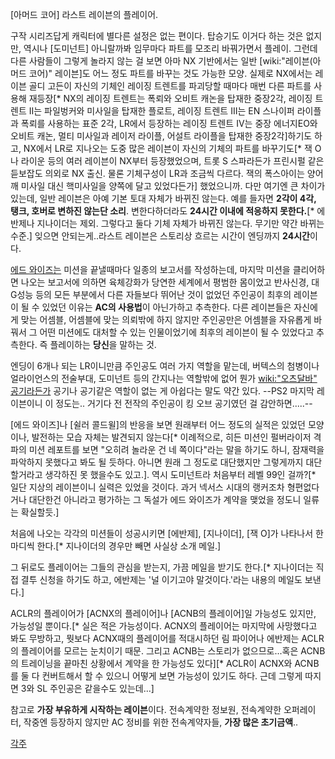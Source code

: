 [아머드 코어] 라스트 레이븐의 플레이어.

구작 시리즈답게 캐릭터에 별다른 설정은 없는 편이다. 탑승기도 이거다 하는 것은 없지만, 역시나 [도미넌트] 아니랄까봐 임무마다 파트를 모조리 바꿔가면서 플레이. 그런데 다른 사람들이 그렇게 놀라지 않는 걸 보면 아마 NX 기반에서는 일반 [wiki:"레이븐(아머드 코어)" 레이븐]도 어느 정도 파트를 바꾸는 것도 가능한 모양. 실제로 NX에서는 레이븐 골디 고든이 자신의 기체인 레이징 트렌트를 파괴당할 때마다 매번 다른 파트를 사용해 재등장[* NX의 레이징 트렌트는 폭뢰와 오비트 캐논을 탑재한 중장2각, 레이징 트렌트 II는 파일벙커와 미사일을 탑재한 플로트, 레이징 트렌트 III는 EN 스나이퍼 라이플과 폭뢰를 사용하는 표준 2각, LR에서 등장하는 레이징 트렌트 IV는 중장 에너지EO와 오비트 캐논, 멀티 미사일과 레이저 라이플, 어설트 라이플을 탑재한 중장2각]하기도 하고, NX에서 LR로 지나오는 도중 많은 레이븐이 자신의 기체의 파트를 바꾸기도[* 잭 O나 라이운 등의 여러 레이븐이 NX부터 등장했었으며, 트롯 S 스파라든가 프린시펄 같은 듣보잡도 의외로 NX 출신. 물론 기체구성이 LR과 조금씩 다르다. 잭의 폭스아이는 양어깨 미사일 대신 핵미사일을 양쪽에 달고 있었다든가] 했었으니까. 다만 여기엔 큰 차이가 있는데, 일반 레이븐은 아예 기본 토대 자체가 바뀌진 않는다. 예를 들자면 '''2각이 4각, 탱크, 호버로 변하진 않는단 소리'''. 변한다하더라도 '''24시간 이내에 적응하지 못한다.'''[* 에반제나 지나이더는 제외. 그렇다고 둘다 기체 자체가 바뀌진 않는다. 무기만 약간 바뀌는 수준.] 잊으면 안되는게..라스트 레이븐은 스토리상 흐르는 시간이 엔딩까지 '''24시간'''이다.

[[에드 와이즈]]는 미션을 끝낼때마다 일종의 보고서를 작성하는데, 마지막 미션을 클리어하면 나오는 보고서에 의하면 육체강화가 당연한 세계에서 평범한 몸이었고 반사신경, 대G성능 등의 모든 부분에서 다른 자들보다 뛰어난 것이 없었던 주인공이 최후의 레이븐이 될 수 있었던 이유는 '''AC의 사용법'''이 아닌가하고 추측한다. 다른 레이븐들은 자신에게 맞는 어셈블, 어셈블에 맞는 의뢰밖에 하지 않지만 주인공만은 어셈블을 자유롭게 바꿔서 그 어떤 미션에도 대처할 수 있는 인물이었기에 최후의 레이븐이 될 수 있었다고 추측한다. 즉 플레이하는 '''당신'''을 말하는 것.

엔딩이 6개나 되는 LR이니만큼 주인공도 여러 가지 역할을 맡는데, 버텍스의 첨병이나 얼라이언스의 전술부대, 도미넌트 등의 간지나는 역할밖에 없어 뭔가 [[wiki:"오츠달바" 공기]]라든가 공기나 공기같은 역할이 없는 게 아쉽다는 말도 약간 있다. --PS2 마지막 레이븐이니 이 정도는.. 거기다 전 전작의 주인공이 킹 오브 공기였던 걸 감안하면.....--

[에드 와이즈]나 [쉴러 콜드윌]의 반응을 보면 원래부터 어느 정도의 실적은 있었던 모양이나, 발전하는 모습 자체는 발견되지 않는다[* 이례적으로, 히든 미션인 펄버라이저 격파의 미션 레포트를 보면 "오히려 놀라운 건 네 쪽이다"라는 말을 하기도 하니, 잠재력을 파악하지 못했다고 봐도 될 듯하다. 아니면 원래 그 정도로 대단했지만 그렇게까지 대단할거라고 생각하진 못 했을수도 있고.]. 역시 도미넌트라 처음부터 레벨 99인 걸까?[* 일단 지상의 레이븐이니 실력은 있었을 것이다. 과거 넥서스 시대의 랭커조차 형편없다거나 대단한건 아니라고 평가하는 그 독설가 에드 와이즈가 계약을 맺었을 정도니 일류는 확실할듯.]

처음에 나오는 각각의 미션들이 성공시키면 [에반제], [지나이더], [잭 O]가 나타나서 한마디씩 한다.[* 지나이더의 경우만 빼면 사실상 소개 메일.]

그 뒤로도 플레이어는 그들의 관심을 받는지, 가끔 메일을 받기도 한다.[* 지나이더는 직접 결투 신청을 하기도 하고, 에반제는 '널 이기고야 말것이다.'라는 내용의 메일도 보낸다.]

ACLR의 플레이어가 [ACNX의 플레이어]나 [ACNB의 플레이어]일 가능성도 있지만, 가능성일 뿐이다.[* 실은 적은 가능성이다. ACNX의 플레이어는 마지막에 사망했다고 봐도 무방하고, 뭣보다 ACNX때의 플레이어를 적대시하던 림 파이어나 에반제는 ACLR의 플레이어를 모르는 눈치이기 때문. 그리고 ACNB는 스토리가 없으므로...혹은 ACNB의 트레이닝을 끝마친 상황에서 계약을 한 가능성도 있다][* ACLR이 ACNX와 ACNB를 둘 다 컨버트해서 할 수 있으니 어떻게 보면 가능성이 있기도 하다. 근데 그렇게 따지면 3와 SL 주인공은 같을수도 있는데...]

참고로 '''가장 부유하게 시작하는 레이븐'''이다. 전속계약한 정보원, 전속계약한 오퍼레이터, 작중엔 등장하지 않지만 AC 정비를 위한 전속계약자들, '''가장 많은 초기금액'''..

[[각주]]
